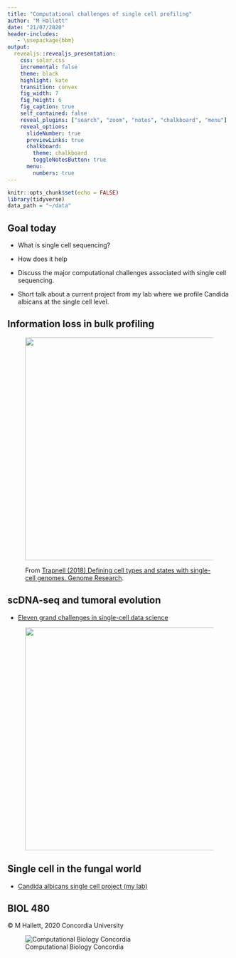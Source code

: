 ```yaml
---
title: "Computational challenges of single cell profiling"
author: "M Hallett"
date: "21/07/2020"
header-includes:
   - \usepackage{bbm}
output: 
  revealjs::revealjs_presentation:
    css: solar.css
    incremental: false
    theme: black
    highlight: kate
    transition: convex
    fig_width: 7
    fig_height: 6
    fig_caption: true
    self_contained: false
    reveal_plugins: ["search", "zoom", "notes", "chalkboard", "menu"]
    reveal_options:
      slideNumber: true
      previewLinks: true
      chalkboard: 
        theme: chalkboard
        toggleNotesButton: true
      menu:
        numbers: true
---
```


```r
knitr::opts_chunk$set(echo = FALSE)
library(tidyverse)
data_path = "~/data"

```


## Goal today

- What is single cell sequencing?

- How does it help

- Discuss the major computational challenges associated with single cell sequencing.

- Short talk about a current project from my lab where we profile Candida albicans at the single cell level.





## Information loss in bulk profiling

<figure class="image">
<p float="center">
  <img src="images/trapnell.png" height = "500"> 
</p>
<figurecaption>From [Trapnell (2018) Defining cell types and states with single-cell genomes. Genome Research](https://genome.cshlp.org/content/25/10/1491).
</figure>


## scDNA-seq and tumoral evolution

- [Eleven grand challenges in single-cell data science](https://genomebiology.biomedcentral.com/articles/10.1186/s13059-020-1926-6#Sec26)

<figure class="image">
<p float="center">
  <img src="images/scDNA-seq.png" height = "500"> 
</p>
</figure>

## Single cell in the fungal world

- [Candida albicans single cell project (my lab)](https://youtu.be/udbD0xTuGG8)



## BIOL 480

&copy; M Hallett, 2020 Concordia University

![Computational Biology Concordia](images/apple-touch-icon-114x114.png)


